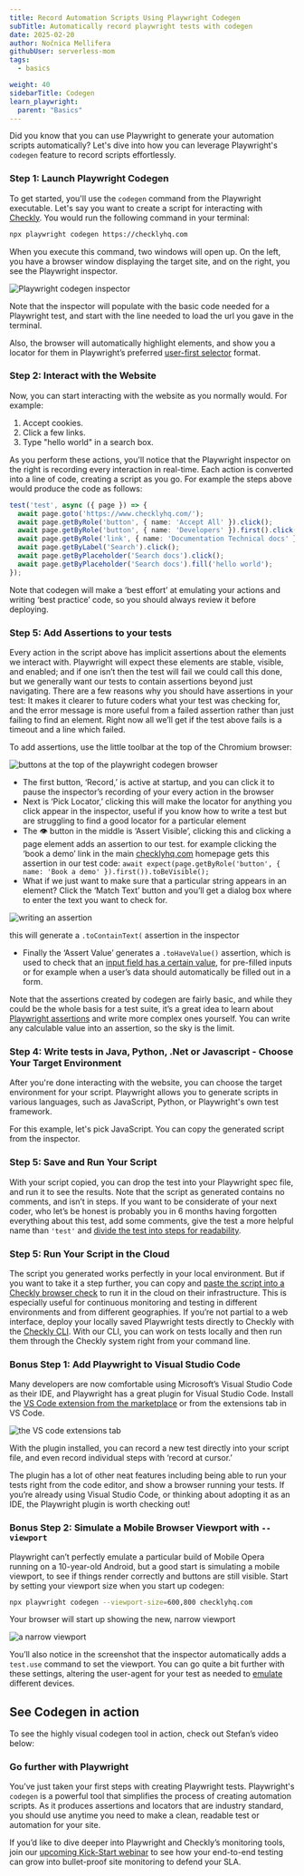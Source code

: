 ```yaml
---
title: Record Automation Scripts Using Playwright Codegen
subTitle: Automatically record playwright tests with codegen
date: 2025-02-20
author: Nočnica Mellifera
githubUser: serverless-mom
tags:
  - basics

weight: 40
sidebarTitle: Codegen
learn_playwright:
  parent: "Basics"
---
```



<PlaywrightCheckSuiteTryOut />

Did you know that you can use Playwright to generate your automation scripts automatically? Let's dive into how you can leverage Playwright's `codegen` feature to record scripts effortlessly.

### Step 1: Launch Playwright Codegen

To get started, you'll use the `codegen` command from the Playwright executable. Let's say you want to create a script for interacting with [Checkly](https://checklyhq.com/). You would run the following command in your terminal:

```bash
npx playwright codegen https://checklyhq.com
```

When you execute this command, two windows will open up. On the left, you have a browser window displaying the target site, and on the right, you see the Playwright inspector.

![Playwright codegen inspector](/images/learn/images/codegen-1.png)

Note that the inspector will populate with the basic code needed for a Playwright test, and start with the line needed to load the url you gave in the terminal.

Also, the browser will automatically highlight elements, and show you a locator for them in Playwright’s preferred [user-first selector](https://www.checklyhq.com/blog/playwright-user-first-selectors/) format.

### Step 2: Interact with the Website

Now, you can start interacting with the website as you normally would. For example:

1. Accept cookies.
2. Click a few links.
3. Type "hello world" in a search box.

As you perform these actions, you'll notice that the Playwright inspector on the right is recording every interaction in real-time. Each action is converted into a line of code, creating a script as you go. For example the steps above would produce the code as follows:

```ts
test('test', async ({ page }) => {
  await page.goto('https://www.checklyhq.com/');
  await page.getByRole('button', { name: 'Accept All' }).click();
  await page.getByRole('button', { name: 'Developers' }).first().click();
  await page.getByRole('link', { name: 'Documentation Technical docs' }).click();
  await page.getByLabel('Search').click();
  await page.getByPlaceholder('Search docs').click();
  await page.getByPlaceholder('Search docs').fill('hello world');
});
```

Note that codegen will make a ‘best effort’ at emulating your actions and writing ‘best practice’ code, so you should always review it before deploying.

### Step 5: Add Assertions to your tests

Every action in the script above has implicit assertions about the elements we interact with. Playwright will expect these elements are stable, visible, and enabled; and if one isn’t then the test will fail we could call this done, but we generally want our tests to contain assertions beyond just navigating. There are a few reasons why you should have assertions in your test: It makes it clearer to future coders what your test was checking for, and the error message is more useful from a failed assertion rather than just failing to find an element. Right now all we’ll get if the test above fails is a timeout and a line which failed.

To add assertions, use the little toolbar at the top of the Chromium browser:

![buttons at the top of the playwright codegen browser](/images/learn/images/codegen-2.png)

- The first button, ‘Record,’ is active at startup, and you can click it to pause the inspector’s recording of your every action in the browser
- Next is ‘Pick Locator,’ clicking this will make the locator for anything you click appear in the inspector, useful if you know how to write a test but are struggling to find a good locator for a particular element
- The 👁️ button in the middle is ‘Assert Visible’, clicking this and clicking a page element adds an assertion to our test. for example clicking the ‘book a demo’ link in the main [checklyhq.com](https://checklyhq.com) homepage gets this assertion in our test code: `await expect(page.getByRole('button', { name: 'Book a demo' }).first()).toBeVisible();`
- What if we just want to make sure that a particular string appears in an element? Click the ‘Match Text’ button and you’ll get a dialog box where to enter the text you want to check for.

![writing an assertion](/images/learn/images/codegen-3.png)

this will generate a `.toContainText(` assertion in the inspector

- Finally the ‘Assert Value’ generates a `.toHaveValue()` assertion, which is used to check that an [input field has a certain value](https://playwright.dev/docs/api/class-locatorassertions#locator-assertions-to-have-value), for pre-filled inputs or for example when a user’s data should automatically be filled out in a form.

Note that the assertions created by codegen are fairly basic, and while they could be the whole basis for a test suite, it’s a great idea to learn about [Playwright assertions](https://www.checklyhq.com/learn/playwright/assertions/) and write more complex ones yourself. You can write any calculable value into an assertion, so the sky is the limit.

### Step 4: Write tests in Java, Python, .Net or Javascript - Choose Your Target Environment

After you're done interacting with the website, you can choose the target environment for your script. Playwright allows you to generate scripts in various languages, such as JavaScript, Python, or Playwright's own test framework.

For this example, let's pick JavaScript. You can copy the generated script from the inspector.

### Step 5: Save and Run Your Script

With your script copied, you can drop the test into your Playwright spec file, and run it to see the results. Note that the script as generated contains no comments, and isn’t in steps. If you want to be considerate of your next coder, who let’s be honest is probably you in 6 months having forgotten everything about this test, add some comments, give the test a more helpful name than `'test'` and [divide the test into steps for readability](https://www.checklyhq.com/blog/improve-your-playwright-documentation-with-steps/).

### Step 5: Run Your Script in the Cloud

The script you generated works perfectly in your local environment. But if you want to take it a step further, you can copy and [paste the script into a Checkly browser check](https://www.checklyhq.com/docs/browser-checks/) to run it in the cloud on their infrastructure. This is especially useful for continuous monitoring and testing in different environments and from different geographies. If you’re not partial to a web interface, deploy your locally saved Playwright tests directly to Checkly with the [Checkly CLI](https://www.checklyhq.com/cli/overview). With our CLI, you can work on tests locally and then run them through the Checkly system right from your command line.

### Bonus Step 1: Add Playwright to Visual Studio Code

Many developers are now comfortable using Microsoft’s Visual Studio Code as their IDE, and Playwright has a great plugin for Visual Studio Code. Install the [VS Code extension from the marketplace](https://marketplace.visualstudio.com/items?itemName=ms-playwright.playwright) or from the extensions tab in VS Code.

![the VS code extensions tab](/images/learn/images/codegen-4.png)

With the plugin installed, you can record a new test directly into your script file, and even record individual steps with ‘record at cursor.’

The plugin has a lot of other neat features including being able to run your tests right from the code editor, and show a browser running your tests. If you’re already using Visual Studio Code, or thinking about adopting it as an IDE, the Playwright plugin is worth checking out!

### Bonus Step 2: Simulate a Mobile Browser Viewport with `--viewport`

Playwright can’t perfectly emulate a particular build of Mobile Opera running on a 10-year-old Android, but a good start is simulating a mobile viewport, to see if things render correctly and buttons are still visible. Start by setting your viewport size when you start up codegen:

```bash
npx playwright codegen --viewport-size=600,800 checklyhq.com

```

Your browser will start up showing the new, narrow viewport

![a narrow viewport](/images/learn/images/codegen-5.png)

You’ll also notice in the screenshot that the inspector automatically adds a `test.use` command to set the viewport. You can go quite a bit further with these settings, altering the user-agent for your test as needed to [emulate](https://playwright.dev/docs/emulation) different devices.

## See Codegen in action

To see the highly visual codegen tool in action, check out Stefan’s video below:

<YoutubeEmbed id="O-uS5wKKB30" title="How to record automation scripts using Playwright Codegen" />

### Go further with Playwright

You’ve just taken your first steps with creating Playwright tests. Playwright's `codegen` is a powerful tool that simplifies the process of creating automation scripts. As it produces assertions and locators that are industry standard, you should use anytime you need to make a clean, readable test or automation for your site.

If you’d like to dive deeper into Playwright and Checkly’s monitoring tools, join our [upcoming Kick-Start webinar](https://us02web.zoom.us/webinar/register/WN_gKYeJcMqQ_Kh31ziKM7uYw) to see how your end-to-end testing can grow into bullet-proof site monitoring to defend your SLA.
